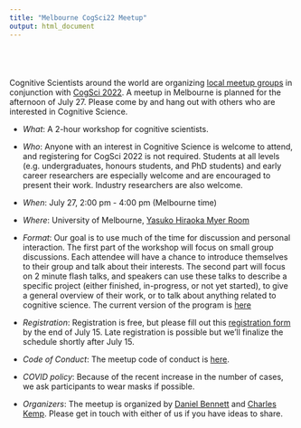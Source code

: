 ```yaml
---
title: "Melbourne CogSci22 Meetup"
output: html_document
---
```


<style type="text/css">

.title {
  display: none;
}

#getting-started img {
  margin-right: 10px;
}

</style>


<div class="row" style="padding-top: 40px;">
<div class="col-sm-12">

Cognitive Scientists around the world are organizing [local meetup groups]( 
https://cognitivesciencesociety.org/cogsci-2022-meetups/)
in conjunction with  [CogSci 2022](  https://cognitivesciencesociety.org/cogsci-2022/ ). A meetup in Melbourne is planned for the afternoon of July 27. Please come by and hang out with others who are interested in Cognitive Science. 

* *What*: A 2-hour workshop for cognitive scientists.

* *Who*: Anyone with an interest in Cognitive Science is welcome to attend, and registering for CogSci 2022 is not required. Students at all levels (e.g.\ undergraduates, honours students, and PhD students) and early career researchers are especially welcome and are encouraged to present their work. Industry researchers are also welcome.

* *When*: July 27, 2:00 pm - 4:00 pm (Melbourne time) 

* *Where*: University of Melbourne, [Yasuko Hiraoka Myer Room](
https://maps.unimelb.edu.au/parkville/building/158/yasuko-hiraoka-myer-room
)

* *Format*: Our goal is to use much of the time for discussion and personal interaction. The first part of the workshop will focus on small group discussions. Each attendee will have a chance to introduce themselves to their group and talk about their interests.  The second part will focus on 2 minute flash talks, and speakers can use these talks to describe a specific project (either finished, in-progress, or not yet started), to give a general overview of their work, or to talk about anything related to cognitive science. The current version of the program is [here](program.html)

<!-- The second part will focus on research presentations. There will be two kinds of presentations: -->

<!--     * 2 minute flash talks are for people who'd like to give a brief introduction to something they're working on, and it's fine to sign up for a flash talk regardless of whether you have any results to share.  -->
<!--     * 8 minute research talks are for people who'd like to present a project in a bit more detail.  -->

<!--     If you have a recent submission to CogSci, MathPsych, the Australasian Brain and Psychological Sciences Meeting or another relevant conference we encourage you to present the same work at the meetup (as either a 2 minute talk or an 8 minute talk) -->


* *Registration*: Registration is free, but please fill out this [registration form]( https://docs.google.com/forms/d/e/1FAIpQLSfdwm1Sx2iDfqY1fzWmwZbE89nygGuQ03aKCNV3WKvk6jaGnA/viewform?usp=sf_link ) by the end of July 15. Late registration is possible but we'll finalize the schedule shortly after July 15. 

* *Code of Conduct*: The meetup code of conduct is [here]( codeofconduct.html ).

* *COVID policy*: Because of the recent increase in the number of cases, we ask participants to wear masks if possible.

* *Organizers*: The meetup is organized by [Daniel Bennett]( https://bennett-daniel.github.io/ ) and [Charles Kemp]( http://www.charleskemp.com/ ). Please get in touch with either of us if you have ideas to share.

</div>
</div>
